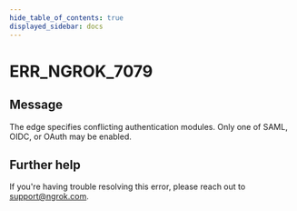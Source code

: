 ```yaml
---
hide_table_of_contents: true
displayed_sidebar: docs
---
```



# ERR_NGROK_7079

## Message

The edge specifies conflicting authentication modules. Only one of SAML, OIDC, or OAuth may be enabled.

<ErrorDetails error="err_ngrok_7079" />

## Further help

If you're having trouble resolving this error, please reach out to [support@ngrok.com](mailto:support@ngrok.com?subject=Help%20with%20ERR_NGROK_7079).
